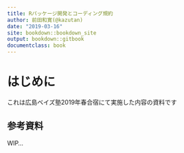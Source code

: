 ```yaml
---
title: Rパッケージ開発とコーディング規約
author: 前田和寛(@kazutan)
date: "2019-03-16"
site: bookdown::bookdown_site
output: bookdown::gitbook
documentclass: book
---
```


# はじめに {-}

これは広島ベイズ塾2019年春合宿にて実施した内容の資料です

## 参考資料 {-}

WIP...
